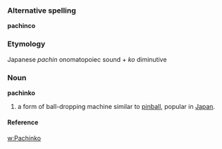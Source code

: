 ===Alternative spelling===
'''pachinco'''

===Etymology===
Japanese ''pachin'' onomatopoiec sound + ''ko'' diminutive

===Noun===
'''pachinko'''
# a form of ball-dropping machine similar to [[pinball]], popular in [[Japan]].

====Reference====
[[w:Pachinko]]